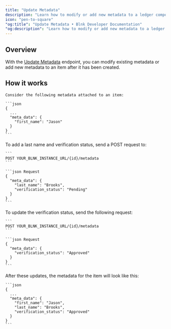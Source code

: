 ```yaml
---
title: "Update Metadata"
description: "Learn how to modify or add new metadata to a ledger component."
icon: "pen-to-square"
"og:title": "Update Metadata • Blnk Developer Documentation"
"og:description": "Learn how to modify or add new metadata to a ledger component."
---
```



## Overview

With the [Update Metadata](/reference/update-metadata) endpoint, you can modify existing metadata or add new metadata to an item after it has been created.

## How it works

<Steps titleSize="h3">
  <Step title="Initial metadata">

    Consider the following metadata attached to an item:

    ```json
    {
      ...
      "meta_data": {
        "first_name": "Jason"
      }
    }
    ```
  </Step>
  <Step title="Adding more metadata">
    To add a last name and verification status, send a POST request to:

    ```
    POST YOUR_BLNK_INSTANCE_URL/{id}/metadata
    ```

    ```json Request
    {
      "meta_data": {
        "last_name": "Brooks",
        "verification_status": "Pending"
      }
    }
    ```
  </Step>
  <Step title="Updating metadata">
    To update the verification status, send the following request:

    ```
    POST YOUR_BLNK_INSTANCE_URL/{id}/metadata
    ```

    ```json Request
    {
      "meta_data": {
        "verification_status": "Approved"
      }
    }
    ```
  </Step>
  <Step title="Final metadata">
    After these updates, the metadata for the item will look like this:

    ```json 
    {
      ...
      "meta_data": {
        "first_name": "Jason",
        "last_name": "Brooks",
        "verification_status": "Approved"
      }
    }
    ```
  </Step>
</Steps>

<NeedHelp />